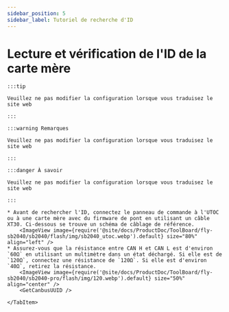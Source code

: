 ```yaml
---
sidebar_position: 5
sidebar_label: Tutoriel de recherche d'ID
---
```





# Lecture et vérification de l'ID de la carte mère

    :::tip

    Veuillez ne pas modifier la configuration lorsque vous traduisez le site web

    :::

    :::warning Remarques

    Veuillez ne pas modifier la configuration lorsque vous traduisez le site web

    :::

    :::danger À savoir

    Veuillez ne pas modifier la configuration lorsque vous traduisez le site web

    :::

<Tabs>
    <TabItem value="can" label="Obtention de l'UUID CANBus">

    * Avant de rechercher l'ID, connectez le panneau de commande à l'UTOC ou à une carte mère avec du firmware de pont en utilisant un câble XT30. Ci-dessous se trouve un schéma de câblage de référence.
        <ImageView image={require('@site/docs/ProductDoc/ToolBoard/fly-sb2040/sb2040/flash/img/sb2040_utoc.webp').default} size="80%" align="left" />
    * Assurez-vous que la résistance entre CAN H et CAN L est d'environ `60Ω` en utilisant un multimètre dans un état déchargé. Si elle est de `120Ω`, connectez une résistance de `120Ω`. Si elle est d'environ `40Ω`, retirez la résistance.
        <ImageView image={require('@site/docs/ProductDoc/ToolBoard/fly-sb2040/sb2040-pro/flash/img/120.webp').default} size="50%" align="center" /> 
        <GetCanbusUUID />

    </TabItem>
</Tabs>